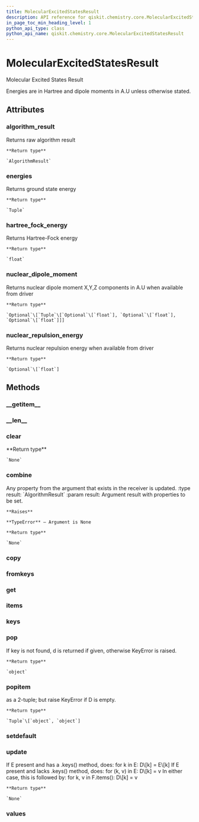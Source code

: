 ```yaml
---
title: MolecularExcitedStatesResult
description: API reference for qiskit.chemistry.core.MolecularExcitedStatesResult
in_page_toc_min_heading_level: 1
python_api_type: class
python_api_name: qiskit.chemistry.core.MolecularExcitedStatesResult
---
```


# MolecularExcitedStatesResult

<Class id="qiskit.chemistry.core.MolecularExcitedStatesResult" isDedicatedPage={true} github="https://github.com/qiskit-community/qiskit-aqua/tree/stable/0.7/qiskit/chemistry/core/chemistry_operator.py" signature="MolecularExcitedStatesResult(a_dict=None)" modifiers="class">
  Molecular Excited States Result

  Energies are in Hartree and dipole moments in A.U unless otherwise stated.

  ## Attributes

  ### algorithm\_result

  <Attribute id="qiskit.chemistry.core.MolecularExcitedStatesResult.algorithm_result" attributeTypeHint="qiskit.aqua.algorithms.algorithm_result.AlgorithmResult">
    Returns raw algorithm result

    **Return type**

    `AlgorithmResult`
  </Attribute>

  ### energies

  <Attribute id="qiskit.chemistry.core.MolecularExcitedStatesResult.energies" attributeTypeHint="Tuple">
    Returns ground state energy

    **Return type**

    `Tuple`
  </Attribute>

  ### hartree\_fock\_energy

  <Attribute id="qiskit.chemistry.core.MolecularExcitedStatesResult.hartree_fock_energy" attributeTypeHint="float">
    Returns Hartree-Fock energy

    **Return type**

    `float`
  </Attribute>

  ### nuclear\_dipole\_moment

  <Attribute id="qiskit.chemistry.core.MolecularExcitedStatesResult.nuclear_dipole_moment" attributeTypeHint="Optional[Tuple[Optional[float], Optional[float], Optional[float]]]">
    Returns nuclear dipole moment X,Y,Z components in A.U when available from driver

    **Return type**

    `Optional`\[`Tuple`\[`Optional`\[`float`], `Optional`\[`float`], `Optional`\[`float`]]]
  </Attribute>

  ### nuclear\_repulsion\_energy

  <Attribute id="qiskit.chemistry.core.MolecularExcitedStatesResult.nuclear_repulsion_energy" attributeTypeHint="Optional[float]">
    Returns nuclear repulsion energy when available from driver

    **Return type**

    `Optional`\[`float`]
  </Attribute>

  ## Methods

  ### \_\_getitem\_\_

  <Function id="qiskit.chemistry.core.MolecularExcitedStatesResult.__getitem__" signature="MolecularExcitedStatesResult.__getitem__(key)" />

  ### \_\_len\_\_

  <Function id="qiskit.chemistry.core.MolecularExcitedStatesResult.__len__" signature="MolecularExcitedStatesResult.__len__()" />

  ### clear

  <Function id="qiskit.chemistry.core.MolecularExcitedStatesResult.clear" signature="MolecularExcitedStatesResult.clear()">
    **Return type**

    `None`
  </Function>

  ### combine

  <Function id="qiskit.chemistry.core.MolecularExcitedStatesResult.combine" signature="MolecularExcitedStatesResult.combine(result)">
    Any property from the argument that exists in the receiver is updated. :type result: `AlgorithmResult` :param result: Argument result with properties to be set.

    **Raises**

    **TypeError** – Argument is None

    **Return type**

    `None`
  </Function>

  ### copy

  <Function id="qiskit.chemistry.core.MolecularExcitedStatesResult.copy" signature="MolecularExcitedStatesResult.copy()" />

  ### fromkeys

  <Function id="qiskit.chemistry.core.MolecularExcitedStatesResult.fromkeys" signature="MolecularExcitedStatesResult.fromkeys(iterable, value=None)" modifiers="classmethod" />

  ### get

  <Function id="qiskit.chemistry.core.MolecularExcitedStatesResult.get" signature="MolecularExcitedStatesResult.get(k[, d]) → D[k] if k in D, else d.  d defaults to None." />

  ### items

  <Function id="qiskit.chemistry.core.MolecularExcitedStatesResult.items" signature="MolecularExcitedStatesResult.items() → a set-like object providing a view on D’s items" />

  ### keys

  <Function id="qiskit.chemistry.core.MolecularExcitedStatesResult.keys" signature="MolecularExcitedStatesResult.keys() → a set-like object providing a view on D’s keys" />

  ### pop

  <Function id="qiskit.chemistry.core.MolecularExcitedStatesResult.pop" signature="MolecularExcitedStatesResult.pop(key, default=None)">
    If key is not found, d is returned if given, otherwise KeyError is raised.

    **Return type**

    `object`
  </Function>

  ### popitem

  <Function id="qiskit.chemistry.core.MolecularExcitedStatesResult.popitem" signature="MolecularExcitedStatesResult.popitem()">
    as a 2-tuple; but raise KeyError if D is empty.

    **Return type**

    `Tuple`\[`object`, `object`]
  </Function>

  ### setdefault

  <Function id="qiskit.chemistry.core.MolecularExcitedStatesResult.setdefault" signature="MolecularExcitedStatesResult.setdefault(k[, d]) → D.get(k,d), also set D[k]=d if k not in D" />

  ### update

  <Function id="qiskit.chemistry.core.MolecularExcitedStatesResult.update" signature="MolecularExcitedStatesResult.update(*args, **kwargs)">
    If E present and has a .keys() method, does: for k in E: D\[k] = E\[k] If E present and lacks .keys() method, does: for (k, v) in E: D\[k] = v In either case, this is followed by: for k, v in F.items(): D\[k] = v

    **Return type**

    `None`
  </Function>

  ### values

  <Function id="qiskit.chemistry.core.MolecularExcitedStatesResult.values" signature="MolecularExcitedStatesResult.values() → an object providing a view on D’s values" />
</Class>

